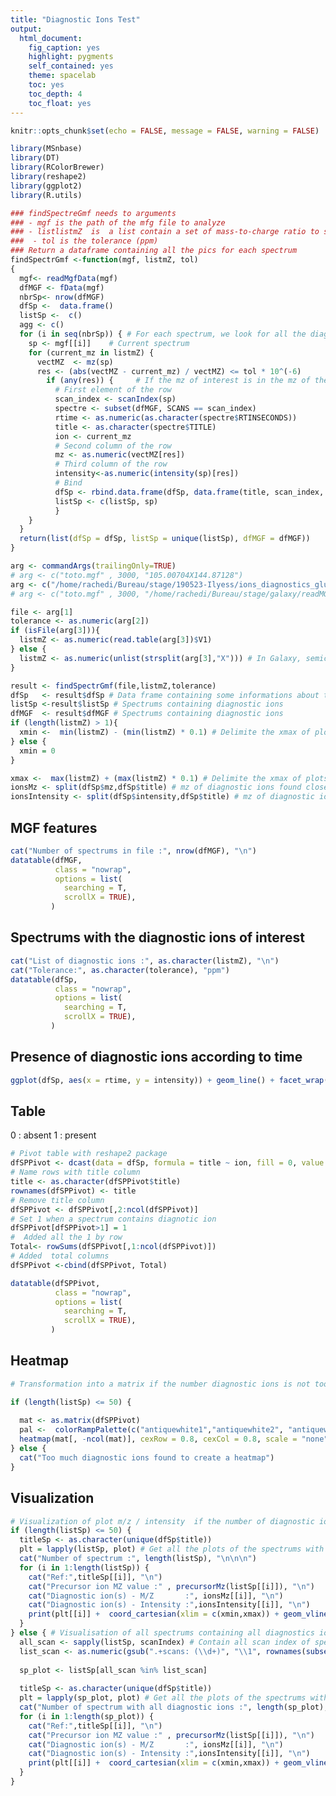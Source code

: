 ```yaml
---
title: "Diagnostic Ions Test"
output:
  html_document:
    fig_caption: yes
    highlight: pygments
    self_contained: yes
    theme: spacelab
    toc: yes
    toc_depth: 4
    toc_float: yes
---
```


```r
knitr::opts_chunk$set(echo = FALSE, message = FALSE, warning = FALSE)

```


```r
library(MSnbase)
library(DT)
library(RColorBrewer)
library(reshape2)
library(ggplot2)
library(R.utils)

### findSpectreGmf needs to arguments
### - mgf is the path of the mfg file to analyze
### - listlistmZ  is  a list contain a set of mass-to-charge ratio to search
###  - tol is the tolerance (ppm)
### Return a dataframe containing all the pics for each spectrum
findSpectrGmf <-function(mgf, listmZ, tol)
{
  mgf<- readMgfData(mgf)
  dfMGF <- fData(mgf)
  nbrSp<- nrow(dfMGF)
  dfSp <-  data.frame()
  listSp <-  c()
  agg <- c()
  for (i in seq(nbrSp)) { # For each spectrum, we look for all the diagnostic ions
    sp <- mgf[[i]]    # Current spectrum        
    for (current_mz in listmZ) { 
      vectMZ  <- mz(sp)
      res <- (abs(vectMZ - current_mz) / vectMZ) <= tol * 10^(-6)
        if (any(res)) {     # If the mz of interest is in the mz of the spectrum  
          # First element of the row 
          scan_index <- scanIndex(sp)
          spectre <- subset(dfMGF, SCANS == scan_index)
          rtime <- as.numeric(as.character(spectre$RTINSECONDS))
          title <- as.character(spectre$TITLE)
          ion <- current_mz
          # Second column of the row 
          mz <- as.numeric(vectMZ[res])
          # Third column of the row 
          intensity<-as.numeric(intensity(sp)[res])
          # Bind
          dfSp <- rbind.data.frame(dfSp, data.frame(title, scan_index, mz, intensity, rtime, ion)) # Add in vector of spectrums of interest
          listSp <- c(listSp, sp)
          } 
    }
  }
  return(list(dfSp = dfSp, listSp = unique(listSp), dfMGF = dfMGF))
}
```


```r
arg <- commandArgs(trailingOnly=TRUE)
# arg <- c("toto.mgf" , 3000, "105.00704X144.87128")
arg <- c("/home/rachedi/Bureau/stage/190523-Ilyess/ions_diagnostics_glucnac/Crystalline.mgf" , 100, "204.0866X186.0760X168.0655X144.0655X138.0549X126.0549", "/home/rachedi/Bureau/stage/galaxy/readMGFData/test.txt")
# arg <- c("toto.mgf" , 3000, "/home/rachedi/Bureau/stage/galaxy/readMGFData/di.txt", "/home/rachedi/Bureau/stage/galaxy/readMGFData/test.txt")

file <- arg[1]
tolerance <- as.numeric(arg[2])
if (isFile(arg[3])){
  listmZ <- as.numeric(read.table(arg[3])$V1)
} else {
  listmZ <- as.numeric(unlist(strsplit(arg[3],"X"))) # In Galaxy, semicolon are remplaced by X
}

result <- findSpectrGmf(file,listmZ,tolerance)
dfSp   <- result$dfSp # Data frame containing some informations about the mfg file
listSp <-result$listSp # Spectrums containing diagnostic ions
dfMGF  <- result$dfMGF # Spectrums containing diagnostic ions
if (length(listmZ) > 1){
  xmin <-  min(listmZ) - (min(listmZ) * 0.1) # Delimite the xmax of plots
} else {
  xmin = 0
}

xmax <-  max(listmZ) + (max(listmZ) * 0.1) # Delimite the xmax of plots
ionsMz <- split(dfSp$mz,dfSp$title) # mz of diagnostic ions found close to those of the list
ionsIntensity <- split(dfSp$intensity,dfSp$title) # mz of diagnostic ions found close to those of the list

```

## MGF features
```r
cat("Number of spectrums in file :", nrow(dfMGF), "\n")
datatable(dfMGF,
          class = "nowrap",
          options = list(
            searching = T,
            scrollX = TRUE),
         )
```

## Spectrums with the diagnostic ions of interest
```r
cat("List of diagnostic ions :", as.character(listmZ), "\n")
cat("Tolerance:", as.character(tolerance), "ppm")
datatable(dfSp,
          class = "nowrap",
          options = list(
            searching = T,
            scrollX = TRUE),
         ) 
```


## Presence of diagnostic ions according to time
```r
ggplot(dfSp, aes(x = rtime, y = intensity)) + geom_line() + facet_wrap(~ion) + scale_y_sqrt()
```


## Table

0 : absent
1 : present
```r
# Pivot table with reshape2 package
dfSPPivot <- dcast(data = dfSp, formula = title ~ ion, fill = 0, value.var = "intensity")
# Name rows with title column
title <- as.character(dfSPPivot$title)
rownames(dfSPPivot) <- title
# Remove title column
dfSPPivot <- dfSPPivot[,2:ncol(dfSPPivot)]
# Set 1 when a spectrum contains diagnotic ion
dfSPPivot[dfSPPivot>1] = 1
#  Added all the 1 by row
Total<- rowSums(dfSPPivot[,1:ncol(dfSPPivot)])
# Added  total columns
dfSPPivot <-cbind(dfSPPivot, Total)

datatable(dfSPPivot,
          class = "nowrap",
          options = list(
            searching = T,
            scrollX = TRUE),
         )

```

## Heatmap
```r
# Transformation into a matrix if the number diagnostic ions is not too big

if (length(listSp) <= 50) {
  
  mat <- as.matrix(dfSPPivot)
  pal <-  colorRampPalette(c("antiquewhite1","antiquewhite2", "antiquewhite3", "antiquewhite4" ))(n = 299)
  heatmap(mat[, -ncol(mat)], cexRow = 0.8, cexCol = 0.8, scale = "none", col = pal)
} else {
  cat("Too much diagnostic ions found to create a heatmap")
}
```

## Visualization
```r

# Visualization of plot m/z / intensity  if the number of diagnostic ions is not too big
if (length(listSp) <= 50) {
  titleSp <- as.character(unique(dfSp$title))
  plt = lapply(listSp, plot) # Get all the plots of the spectrums with diagnostic ions
  cat("Number of spectrum :", length(listSp), "\n\n\n")
  for (i in 1:length(listSp)) {
    cat("Ref:",titleSp[[i]], "\n")
    cat("Precursor ion MZ value :" , precursorMz(listSp[[i]]), "\n")
    cat("Diagnostic ion(s) - M/Z       :", ionsMz[[i]], "\n")
    cat("Diagnostic ion(s) - Intensity :",ionsIntensity[[i]], "\n")
    print(plt[[i]] +  coord_cartesian(xlim = c(xmin,xmax)) + geom_vline(xintercept = ionsMz[[i]], col ="red", size=2,  alpha=0.2))
  }
} else { # Visualisation of all spectrums containing all diagnostics ions
  all_scan <- sapply(listSp, scanIndex) # Contain all scan index of spectrum of interest
  list_scan <- as.numeric(gsub(".+scans: (\\d+)", "\\1", rownames(subset(dfSPPivot, Total == length(listmZ)))))
  
  sp_plot <- listSp[all_scan %in% list_scan]
  
  titleSp <- as.character(unique(dfSp$title))
  plt = lapply(sp_plot, plot) # Get all the plots of the spectrums with diagnostic ions
  cat("Number of spectrum with all diagnostic ions :", length(sp_plot), "\n\n\n")
  for (i in 1:length(sp_plot)) {
    cat("Ref:",titleSp[[i]], "\n")
    cat("Precursor ion MZ value :" , precursorMz(listSp[[i]]), "\n")
    cat("Diagnostic ion(s) - M/Z       :", ionsMz[[i]], "\n")
    cat("Diagnostic ion(s) - Intensity :",ionsIntensity[[i]], "\n")
    print(plt[[i]] +  coord_cartesian(xlim = c(xmin,xmax)) + geom_vline(xintercept = listmZ, col ="red", size=2,  alpha=0.2))
  }
}




```



